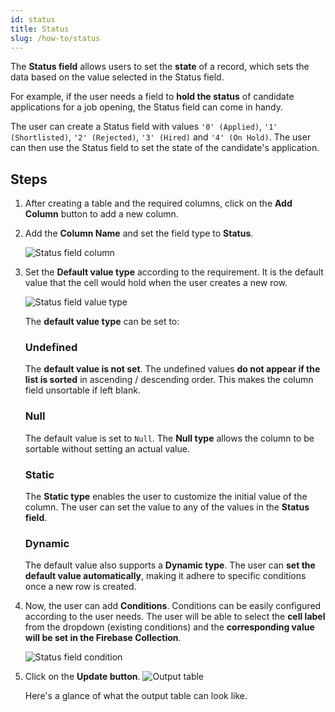 ```yaml
---
id: status
title: Status
slug: /how-to/status
---
```



The **Status field** allows users to set the **state** of a record, which sets the data based on the value
selected in the Status field.

For example, if the user needs a field to **hold the status** of candidate applications for a job opening, the 
Status field can come in handy. 

The user can create a Status field with values `'0' (Applied)`, `'1' (Shortlisted)`,
`'2' (Rejected)`, `'3' (Hired)` and `'4' (On Hold)`. The user can then use the Status field to set the state of the
candidate's application.


## Steps

1. After creating a table and the required columns, click on the **Add Column** button to add a new column.

2. Add the **Column Name** and set the field type to **Status**.

    <img
        src={statusField}
        alt="Status field column"
    />

3. Set the **Default value type** according to the requirement. It is the default value that the cell would 
    hold when the user creates a new row.

    <img
        src={statusValue}
        alt="Status field value type"
    />

    The **default value type** can be set to:

    ### Undefined
    The **default value is not set**. The undefined values **do not appear if the list is sorted** in 
    ascending / descending order. This makes the column field unsortable if left blank.

    ### Null
    The default value is set to `Null`. The **Null type** allows the column to be sortable without setting
    an actual value.

    ### Static
    The **Static type** enables the user to customize the initial value of the column. The user can set
    the value to any of the values in the **Status field**.
    
    ### Dynamic
    The default value also supports a **Dynamic type**. The user can **set the default value automatically**,
    making it adhere to specific conditions once a new row is created.


4. Now, the user can add **Conditions**. Conditions can be easily configured according to the user needs. The
    user will be able to select the **cell label** from the dropdown (existing conditions) and the **corresponding
    value will be set in the Firebase Collection**.

    <img
            src={statusCondition}
            alt="Status field condition"
    />

5. Click on the **Update button**.
    <img
        src={outputTable}
        alt="Output table"
    />

    Here's a glance of what the output table can look like.
